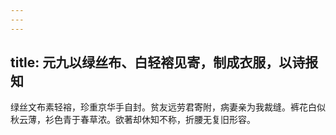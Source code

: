 ```yaml
---
---
---
```

title: 元九以绿丝布、白轻褣见寄，制成衣服，以诗报知
---



绿丝文布素轻褣，珍重京华手自封。贫友远劳君寄附，病妻亲为我裁缝。裤花白似秋云薄，衫色青于春草浓。欲著却休知不称，折腰无复旧形容。